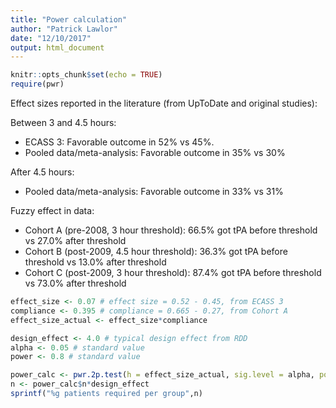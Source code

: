 ```yaml
---
title: "Power calculation"
author: "Patrick Lawlor"
date: "12/10/2017"
output: html_document
---
```


```r
knitr::opts_chunk$set(echo = TRUE)
require(pwr)
```

Effect sizes reported in the literature (from UpToDate and original studies):

Between 3 and 4.5 hours:

* ECASS 3: Favorable outcome in 52% vs 45%.
* Pooled data/meta-analysis: Favorable outcome in 35% vs 30%

After 4.5 hours:

* Pooled data/meta-analysis: Favorable outcome in 33% vs 31%

Fuzzy effect in data: 

* Cohort A (pre-2008, 3 hour threshold): 66.5% got tPA before threshold vs 27.0% after threshold
* Cohort B (post-2009, 4.5 hour threshold): 36.3% got tPA before threshold vs 13.0% after threshold
* Cohort C (post-2009, 3 hour threshold): 87.4% got tPA before threshold vs 73.0% after threshold


```r
effect_size <- 0.07 # effect size = 0.52 - 0.45, from ECASS 3
compliance <- 0.395 # compliance = 0.665 - 0.27, from Cohort A
effect_size_actual <- effect_size*compliance

design_effect <- 4.0 # typical design effect from RDD
alpha <- 0.05 # standard value
power <- 0.8 # standard value

power_calc <- pwr.2p.test(h = effect_size_actual, sig.level = alpha, power = power)
n <- power_calc$n*design_effect
sprintf("%g patients required per group",n)
```

